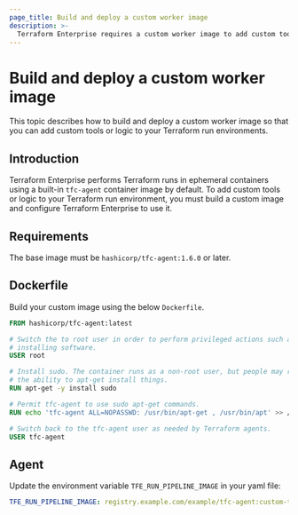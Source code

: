 ```yaml
---
page_title: Build and deploy a custom worker image
description: >-
  Terraform Enterprise requires a custom worker image to add custom tools and logic to the run enviornment. Learn how to build and run a custom worker image.
---
```


# Build and deploy a custom worker image

This topic describes how to build and deploy a custom worker image so that you can add custom tools or logic to your Terraform run environments. 

## Introduction

Terraform Enterprise performs Terraform runs in ephemeral containers using a built-in `tfc-agent` container image by default. To add custom tools or logic to your Terraform run environment, you must build a custom image and configure Terraform Enterprise to use it.

## Requirements

The base image must be `hashicorp/tfc-agent:1.6.0` or later.

## Dockerfile

Build your custom image using the below `Dockerfile`.

```Dockerfile
FROM hashicorp/tfc-agent:latest

# Switch the to root user in order to perform privileged actions such as
# installing software.
USER root

# Install sudo. The container runs as a non-root user, but people may rely on
# the ability to apt-get install things.
RUN apt-get -y install sudo

# Permit tfc-agent to use sudo apt-get commands.
RUN echo 'tfc-agent ALL=NOPASSWD: /usr/bin/apt-get , /usr/bin/apt' >> /etc/sudoers.d/50-tfc-agent

# Switch back to the tfc-agent user as needed by Terraform agents.
USER tfc-agent
```

## Agent

Update the environment variable `TFE_RUN_PIPELINE_IMAGE` in your yaml file:

```yaml
TFE_RUN_PIPELINE_IMAGE: registry.example.com/example/tfc-agent:custom-tag
```